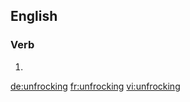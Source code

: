 ==English==

===Verb===
{{head|en|present participle}}

# {{present participle of|unfrock|lang=en|nocat=1}}

[[de:unfrocking]]
[[fr:unfrocking]]
[[vi:unfrocking]]